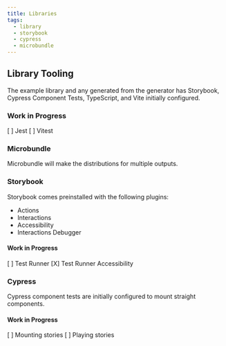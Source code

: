 ```yaml
---
title: Libraries
tags:
  - library
  - storybook
  - cypress
  - microbundle
---
```


## Library Tooling

The example library and any generated from the generator has Storybook, Cypress Component Tests, TypeScript, and Vite initially configured.

### Work in Progress

[ ] Jest
[ ] Vitest

### Microbundle

Microbundle will make the distributions for multiple outputs.

### Storybook

Storybook comes preinstalled with the following plugins:

- Actions
- Interactions
- Accessibility
- Interactions Debugger

#### Work in Progress

[ ] Test Runner
[X] Test Runner Accessibility

### Cypress

Cypress component tests are initially configured to mount straight components.

#### Work in Progress

[ ] Mounting stories
[ ] Playing stories
